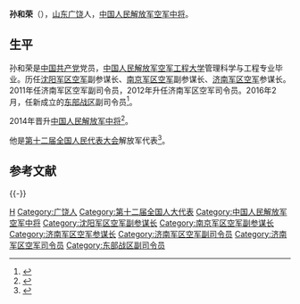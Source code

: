 '''孙和荣'''（{{bd|1957年|7月||}}），[[山东|山东]][[广饶|广饶]]人，[[中国人民解放军空军中将|中国人民解放军空军中将]]。

==生平==
孙和荣是[[中国共产党|中国共产党]]党员，[[中国人民解放军空军工程大学|中国人民解放军空军工程大学]]管理科学与工程专业毕业。历任[[沈阳军区空军|沈阳军区空军]]副参谋长、[[南京军区空军|南京军区空军]]副参谋长、[[济南军区空军|济南军区空军]]参谋长。2011年任济南军区空军副司令员，2012年升任济南军区空军司令员。2016年2月，任新成立的[[东部战区|东部战区]]副司令员<ref>{{cite news|title=原济南军区空军司令员孙和荣中将已任东部战区副司令员|url=http://www.thepaper.cn/newsDetail_forward_1438499|accessdate=2016-03-02|newspaper=澎湃新闻|archive-date=2020-11-28|archive-url=https://web.archive.org/web/20201128233427/http://www.thepaper.cn/newsDetail_forward_1438499|dead-url=no}}</ref>。

2014年晋升[[中国人民解放军中将|中国人民解放军中将]]<ref>{{cite news|title=济南军区空军换帅 孙和荣升任司令员|url=http://news.takungpao.com/mainland/zgzq/2012-12/1355309.html|accessdate=2014-12-05|newspaper=大公网|deadurl=yes|archiveurl=https://web.archive.org/web/20141207232039/http://news.takungpao.com/mainland/zgzq/2012-12/1355309.html|archivedate=2014-12-07}}</ref>。

他是[[第十二届全国人民代表大会|第十二届全国人民代表大会]]解放军代表<ref>{{cite news|title=全国人大代表信息-孙和荣|url=http://210.82.31.1:8084/delegate/viewDelegate.action?dbid=122821|accessdate=2013-04-05|newspaper=全国人大网|archive-url=https://web.archive.org/web/20141206224050/http://www.npc.gov.cn/delegate/viewDelegate.action?dbid=122821|archive-date=2014-12-06|dead-url=yes}}</ref>。

== 参考文献 ==
{{Reflist}}

{{-}}
{{s-start}}
{{s-mil|pla}}
{{s-new}}
{{s-title|[[中国人民解放军东部战区|中国人民解放军东部战区]]专职副司令员<br /><small>空军代表</small>|2016年1月—2020年12月}}
{{s-after|[[崔玉忠|崔玉忠]]}}
{{s-before|[[郑群良|郑群良]]}}
{{s-title|[[中国人民解放军济南军区空军|中国人民解放军济南军区空军]][[司令员|司令员]]|2012年12月—2016年1月}}
{{s-none|[[大军区|大军区]]废除}}
{{s-end}}

{{DEFAULTSORT:Sun孙}}
[[Category:孙姓|H]]
[[Category:广饶人|Category:广饶人]]
[[Category:第十二届全国人大代表|Category:第十二届全国人大代表]]
[[Category:中国人民解放军空军中将|Category:中国人民解放军空军中将]]
[[Category:沈阳军区空军副参谋长|Category:沈阳军区空军副参谋长]]
[[Category:南京军区空军副参谋长|Category:南京军区空军副参谋长]]
[[Category:济南军区空军参谋长|Category:济南军区空军参谋长]]
[[Category:济南军区空军副司令员|Category:济南军区空军副司令员]]
[[Category:济南军区空军司令员|Category:济南军区空军司令员]]
[[Category:东部战区副司令员|Category:东部战区副司令员]]

{{中华人民共和国政治人物小作品}}